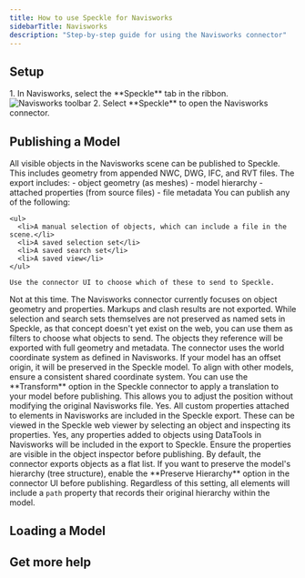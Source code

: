 ```yaml
---
title: How to use Speckle for Navisworks
sidebarTitle: Navisworks
description: "Step-by-step guide for using the Navisworks connector"
---
```



<Versions
  app="Navisworks"
  versions="2020, 2021, 2022, 2023, 2024, 2025 & 2026"
  os="Windows"
/>

## Setup

<Steps>
    <Setup app="Navisworks" />
    <Step title="Open the Navisworks connector">
        1. In Navisworks, select the **Speckle** tab in the ribbon.
        <Frame>
        <img src="/images/connectors/navisworks_toolbar.jpg" alt="Navisworks toolbar" />
        </Frame>
        2. Select **Speckle** to open the Navisworks connector.
        <Login app="Navisworks" />
    </Step>
</Steps>

<AccordionGroup>
    <SetupFaq app="Navisworks" />
</AccordionGroup>

## Publishing a Model

<Publish app="Navisworks" />

<AccordionGroup>

  <Accordion title="What types of elements can I publish from Navisworks to Speckle?">
    All visible objects in the Navisworks scene can be published to Speckle. This
    includes geometry from appended NWC, DWG, IFC, and RVT files. The export
    includes: - object geometry (as meshes) - model hierarchy - attached
    properties (from source files) - file metadata
  </Accordion>

  <Accordion title="Can I publish only selected objects or specific appended files?">
    You can publish any of the following:

    <ul>
      <li>A manual selection of objects, which can include a file in the scene.</li>
      <li>A saved selection set</li>
      <li>A saved search set</li>
      <li>A saved view</li>
    </ul>

    Use the connector UI to choose which of these to send to Speckle.
  </Accordion>

  <Accordion title="Can I include saved timeliner information, redlines, or clash results?">
    Not at this time. The Navisworks connector currently focuses on object
    geometry and properties. Markups and clash results are not exported.
  </Accordion>

  <Accordion title="Can I preserve selection sets or search sets when publishing?">
    While selection and search sets themselves are not preserved as named sets in
    Speckle, as that concept doesn't yet exist on the web, you can use them as
    filters to choose what objects to send. The objects they reference will be
    exported with full geometry and metadata.
  </Accordion>

  <Accordion title="How do I ensure my Navisworks model is correctly positioned in Speckle?">
    The connector uses the world coordinate system as defined in Navisworks. If
    your model has an offset origin, it will be preserved in the Speckle model. To
    align with other models, ensure a consistent shared coordinate system.
  </Accordion>

  <Accordion title="My Navisworks model is in real-world coordinates, how can I move it closer to the origin?">
    You can use the **Transform** option in the Speckle connector to apply a
    translation to your model before publishing. This allows you to adjust the
    position without modifying the original Navisworks file.
  </Accordion>

  <Accordion title="Do custom properties (e.g., element metadata or quantities) get published?">
    Yes. All custom properties attached to elements in Navisworks are included in
    the Speckle export. These can be viewed in the Speckle web viewer by selecting
    an object and inspecting its properties.
  </Accordion>

  <Accordion title="Will properties added with DataTools be sent?">
    Yes, any properties added to objects using DataTools in Navisworks will be
    included in the export to Speckle. Ensure the properties are visible in the
    object inspector before publishing.
  </Accordion>

  <Accordion title="Can I export the model as a tree structure or a flat list?">
    By default, the connector exports objects as a flat list. If you want to
    preserve the model's hierarchy (tree structure), enable the **Preserve Hierarchy**
    option in the connector UI before publishing. Regardless of this setting, all
    elements will include a <code>path</code> property that records their original
    hierarchy within the model.
  </Accordion>

  <PublishFaq app="Archicad" />

</AccordionGroup>    

## Loading a Model
<NoLoad app="Navisworks" />

## Get more help

<Community app="Navisworks" />

<LearnMore />